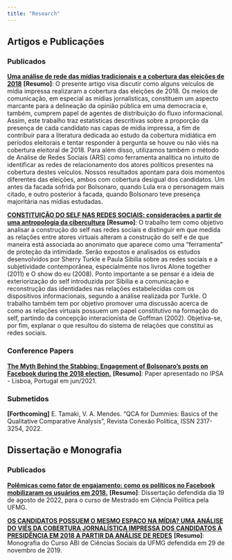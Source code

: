 ```yaml
---
title: "Research"
---
```


## **Artigos e Publicações**

::: panel-tabset
### **Publicados**

[**Uma análise de rede das mídias tradicionais e a cobertura das eleições de 2018**](https://bibliotecadigital.tse.jus.br/xmlui/handle/bdtse/7432) **\[Resumo\]**: O presente artigo visa discutir como alguns veículos de mídia impressa realizaram a cobertura das eleições de 2018. Os meios de comunicação, em especial as mídias jornalísticas, constituem um aspecto marcante para a delineação da opinião pública em uma democracia e, também, cumprem papel de agentes de distribuição do fluxo informacional. Assim, este trabalho traz estatísticas descritivas sobre a proporção da presença de cada candidato nas capas de mídia impressa, a fim de contribuir para a literatura dedicada ao estudo da cobertura midiática em períodos eleitorais e tentar responder à pergunta se houve ou não viés na cobertura eleitoral de 2018. Para além disso, utilizamos também o método de Análise de Redes Sociais (ARS) como ferramenta analítica no intuito de identificar as redes de relacionamento dos atores políticos presentes na cobertura destes veículos. Nossos resultados apontam para dois momentos diferentes das eleições, ambos com cobertura desigual dos candidatos. Um antes da facada sofrida por Bolsonaro, quando Lula era o personagem mais citado, e outro posterior à facada, quando Bolsonaro teve presença majoritária nas mídias estudadas.

[**CONSTITUIÇÃO DO SELF NAS REDES SOCIAIS: considerações a partir de uma antropologia da cibercultura**](https://www.academia.edu/35277476/Anais_I_Simposio_Subjetividade_e_Cultura_Digital.pdf) **\[Resumo\]**: O trabalho tem como objetivo analisar a construção do self nas redes sociais e distinguir em que medida as relações entre atores virtuais alteram a construção do self e de que maneira está associada ao anonimato que aparece como uma "ferramenta" de proteção da intimidade. Serão expostos e analisados os estudos desenvolvidos por Sherry Turkle e Paula Sibilia sobre as redes sociais e a subjetividade contemporânea, especialmente nos livros Alone together (2011) e O show do eu (2008). Ponto importante a se pensar é a ideia de exteriorização do self introduzida por Sibilia e a comunicação e reconstrução das identidades nas relações estabelecidas com os dispositivos informacionais, segundo a análise realizada por Turkle. O trabalho também tem por objetivo promover uma discussão acerca de como as relações virtuais possuem um papel constitutivo na formação do self, partindo da concepção interacionista de Goffman (2002). Objetiva-se, por fim, explanar o que resultou do sistema de relações que constitui as redes sociais.

### **Conference Papers**

[**The Myth Behind the Stabbing: Engagement of Bolsonaro's posts on Facebook during the 2018 election.**](https://github.com/virgiliomendes/virgiliomendes/blob/b6b6ce5af5a889cf4620b0c020ee0e5a304cd148/MENDES,%20Virgilio%20de%20A.%20(2021).%20The%20Myth%20Behind%20the%20Stabbing%20Engagement%20of%20Bolsonaro%E2%80%99s%20posts%20on%20Facebook%20during%20the%202018%20election.%20Presented%20at%202021%20IPSA%20World%20Congress%20of%20Political%20Sciences.pdf) **\[Resumo\]**: Paper apresentado no IPSA - Lisboa, Portugal em jun/2021.

### **Submetidos**

**\[Forthcoming\]** E. Tamaki, V. A. Mendes. "QCA for Dummies: Basics of the Qualitative Comparative Analysis", Revista Conexão Política, ISSN 2317-3254, 2022.
:::

## **Dissertação e Monografia**

::: panel-tabset
### **Publicados**

[**Polêmicas como fator de engajamento: como os políticos no Facebook mobilizaram os usuários em 2018.**](https://repositorio.ufmg.br/handle/1843/47141) **\[Resumo\]**: Dissertação defendida dia 19 de agosto de 2022, para o curso de Mestrado em Ciência Política pela UFMG.

[**OS CANDIDATOS POSSUEM O MESMO ESPAÇO NA MÍDIA? UMA ANÁLISE DO VIÉS DA COBERTURA JORNALÍSTICA IMPRESSA DOS CANDIDATOS À PRESIDÊNCIA EM 2018 A PARTIR DA ANÁLISE DE REDES**](https://github.com/virgiliomendes/virgiliomendes/blob/f70f7d36295f728cb3fbcdd7ba1eedeb801020aa/2019%20-%20Mendes%20Virgilio.%20Monografia%20-%20OS%20CANDIDATOS%20POSSUEM%20O%20MESMO%20ESPA%C3%87O%20NA%20M%C3%8DDIA.pdf) **\[Resumo\]**: Monografia do Curso ABI de Ciências Sociais da UFMG defendida em 29 de novembro de 2019.
:::
